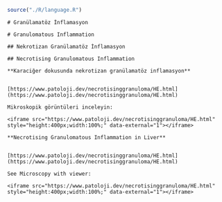 ```r
source("./R/language.R")
```

```asis
# Granülamatöz İnflamasyon
```

```asis
# Granulomatous Inflammation
```

```asis
## Nekrotizan Granülamatöz İnflamasyon
```

```asis
## Necrotising Granulomatous Inflammation
```

```asis

**Karaciğer dokusunda nekrotizan granülamatöz inflamasyon**


[https://www.patoloji.dev/necrotisinggranuloma/HE.html](https://www.patoloji.dev/necrotisinggranuloma/HE.html)

Mikroskopik görüntüleri inceleyin:

<iframe src="https://www.patoloji.dev/necrotisinggranuloma/HE.html" style="height:400px;width:100%;" data-external="1"></iframe>

```

```asis

**Necrotising Granulomatous Inflammation in Liver**


[https://www.patoloji.dev/necrotisinggranuloma/HE.html](https://www.patoloji.dev/necrotisinggranuloma/HE.html)

See Microscopy with viewer: 

<iframe src="https://www.patoloji.dev/necrotisinggranuloma/HE.html" style="height:400px;width:100%;" data-external="1"></iframe>

```
